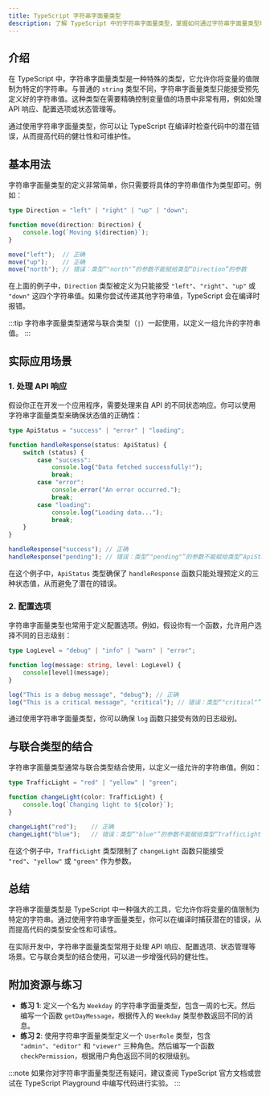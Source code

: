 ```yaml
---
title: TypeScript 字符串字面量类型
description: 了解 TypeScript 中的字符串字面量类型，掌握如何通过字符串字面量类型增强代码的类型安全性和可读性。
---
```


## 介绍

在 TypeScript 中，字符串字面量类型是一种特殊的类型，它允许你将变量的值限制为特定的字符串。与普通的 `string` 类型不同，字符串字面量类型只能接受预先定义好的字符串值。这种类型在需要精确控制变量值的场景中非常有用，例如处理 API 响应、配置选项或状态管理等。

通过使用字符串字面量类型，你可以让 TypeScript 在编译时检查代码中的潜在错误，从而提高代码的健壮性和可维护性。

## 基本用法

字符串字面量类型的定义非常简单，你只需要将具体的字符串值作为类型即可。例如：

```typescript
type Direction = "left" | "right" | "up" | "down";

function move(direction: Direction) {
    console.log(`Moving ${direction}`);
}

move("left");  // 正确
move("up");    // 正确
move("north"); // 错误：类型“"north"”的参数不能赋给类型“Direction”的参数
```

在上面的例子中，`Direction` 类型被定义为只能接受 `"left"`、`"right"`、`"up"` 或 `"down"` 这四个字符串值。如果你尝试传递其他字符串值，TypeScript 会在编译时报错。

:::tip
字符串字面量类型通常与联合类型（`|`）一起使用，以定义一组允许的字符串值。
:::

## 实际应用场景

### 1. 处理 API 响应

假设你正在开发一个应用程序，需要处理来自 API 的不同状态响应。你可以使用字符串字面量类型来确保状态值的正确性：

```typescript
type ApiStatus = "success" | "error" | "loading";

function handleResponse(status: ApiStatus) {
    switch (status) {
        case "success":
            console.log("Data fetched successfully!");
            break;
        case "error":
            console.error("An error occurred.");
            break;
        case "loading":
            console.log("Loading data...");
            break;
    }
}

handleResponse("success"); // 正确
handleResponse("pending"); // 错误：类型“"pending"”的参数不能赋给类型“ApiStatus”的参数
```

在这个例子中，`ApiStatus` 类型确保了 `handleResponse` 函数只能处理预定义的三种状态值，从而避免了潜在的错误。

### 2. 配置选项

字符串字面量类型也常用于定义配置选项。例如，假设你有一个函数，允许用户选择不同的日志级别：

```typescript
type LogLevel = "debug" | "info" | "warn" | "error";

function log(message: string, level: LogLevel) {
    console[level](message);
}

log("This is a debug message", "debug"); // 正确
log("This is a critical message", "critical"); // 错误：类型“"critical"”的参数不能赋给类型“LogLevel”的参数
```

通过使用字符串字面量类型，你可以确保 `log` 函数只接受有效的日志级别。

## 与联合类型的结合

字符串字面量类型通常与联合类型结合使用，以定义一组允许的字符串值。例如：

```typescript
type TrafficLight = "red" | "yellow" | "green";

function changeLight(color: TrafficLight) {
    console.log(`Changing light to ${color}`);
}

changeLight("red");    // 正确
changeLight("blue");   // 错误：类型“"blue"”的参数不能赋给类型“TrafficLight”的参数
```

在这个例子中，`TrafficLight` 类型限制了 `changeLight` 函数只能接受 `"red"`、`"yellow"` 或 `"green"` 作为参数。

## 总结

字符串字面量类型是 TypeScript 中一种强大的工具，它允许你将变量的值限制为特定的字符串。通过使用字符串字面量类型，你可以在编译时捕获潜在的错误，从而提高代码的类型安全性和可读性。

在实际开发中，字符串字面量类型常用于处理 API 响应、配置选项、状态管理等场景。它与联合类型的结合使用，可以进一步增强代码的健壮性。

## 附加资源与练习

- **练习 1**: 定义一个名为 `Weekday` 的字符串字面量类型，包含一周的七天。然后编写一个函数 `getDayMessage`，根据传入的 `Weekday` 类型参数返回不同的消息。
- **练习 2**: 使用字符串字面量类型定义一个 `UserRole` 类型，包含 `"admin"`、`"editor"` 和 `"viewer"` 三种角色。然后编写一个函数 `checkPermission`，根据用户角色返回不同的权限级别。

:::note
如果你对字符串字面量类型还有疑问，建议查阅 TypeScript 官方文档或尝试在 TypeScript Playground 中编写代码进行实验。
:::
